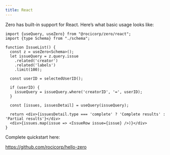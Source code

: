 ```yaml
---
title: React
---
```


Zero has built-in support for React. Here’s what basic usage looks like:

```tsx
import {useQuery, useZero} from "@rocicorp/zero/react";
import {type Schema} from "./schema";

function IssueList() {
  const z = useZero<Schema>();
  let issueQuery = z.query.issue
    .related('creator')
    .related('labels')
    .limit(100);

  const userID = selectedUserID();

  if (userID) {
    issueQuery = issueQuery.where('creatorID', '=', userID);
  }

  const [issues, issuesDetail] = useQuery(issueQuery);

  return <div>{issuesDetail.type === 'complete' ? 'Complete results' : 'Partial results'}</div>
  <div>{issues.map(issue => <IssueRow issue={issue} />)}</div>
}
```

Complete quickstart here:

https://github.com/rocicorp/hello-zero
